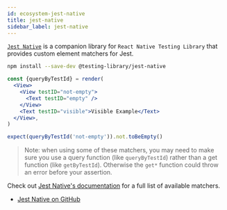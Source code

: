 ```yaml
---
id: ecosystem-jest-native
title: jest-native
sidebar_label: jest-native
---
```


[`Jest Native`](https://github.com/testing-library/jest-native) is a companion library for `React Native Testing Library` that provides custom element matchers for Jest.

```bash npm2yarn
npm install --save-dev @testing-library/jest-native
```

```jsx
const {queryByTestId} = render(
  <View>
    <View testID="not-empty">
      <Text testID="empty" />
    </View>
    <Text testID="visible">Visible Example</Text>
  </View>,
)

expect(queryByTestId('not-empty')).not.toBeEmpty()
```

> Note: when using some of these matchers, you may need to make sure you use a query function (like `queryByTestId`) rather than a get function (like `getByTestId`). Otherwise the `get*` function could throw an error before your assertion.

Check out [Jest Native's documentation](https://github.com/testing-library/jest-native) for a full list of available matchers.

- [Jest Native on GitHub](https://github.com/testing-library/jest-native)

